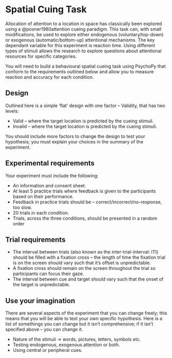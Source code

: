 # Spatial Cuing Task {.unnumbered} 

Allocation of attention to a location in space has classically been explored using a @posner1980attention cueing paradigm. This task can, with small modifications, be used to explore either endogenous (voluntary/top-down) or exogenous (automatic/bottom-up) attentional mechanisms. The key dependant variable for this experiment is reaction time. Using different types of stimuli allows the research to explore questions about attentional resources for specific categories. 

You will need to build a behavioural spatial cueing task using PsychoPy that conform to the requirements outlined below and allow you to measure reaction and accuracy for each condition.

## Design

Outlined here is a simple 'flat' design with one factor -- Validity, that has two levels:

-   Valid -- where the target location is predicted by the cueing stimuli.
-   Invalid -- where the target location is predicted by the cueing stimuli.

You should include more factors to change the design to test your hypothesis; you must explain your choices in the summary of the experiment.

## Experimental requirements

Your experiment must include the following:

-   An information and consent sheet.
-   At least 5 practice trials where feedback is given to the participants based on their performance.
-   Feedback in practice trials should be -- correct/incorrect/no-response, too slow.
-   20 trials in each condition.
-   Trials, across the three conditions, should be presented in a random order

## Trial requirements

-   The interval between trials (also known as the inter-trial-interval: ITI) should be filled with a fixation cross -- the length of time the fixation trial is on the screen should vary such that it's offset is unpredictable.
-   A fixation cross should remain on the screen throughout the trial so participants can focus their gaze.
-   The interval between cue and target should vary such that the onset of the target is unpredictable.

## Use your imagination

There are several aspects of the experiment that you can change freely; this means that you will be able to test your own specific hypothesis. Here is a list of somethings you can change but it isn't comprehensive; if it isn't specified above -- you can change it.

-   Nature of the stimuli -\> words, pictures, letters, symbols etc.
-   Testing endogenous, exogenous attention or both.
-   Using central or peripheral cues.
